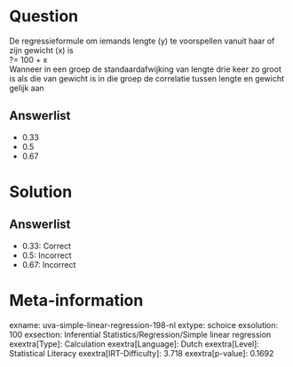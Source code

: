 Question
========

De regressieformule om iemands lengte (y) te voorspellen vanuit haar of
zijn gewicht (x) is\
?= 100 + x\
Wanneer in een groep de standaardafwijking van lengte drie keer zo groot
is als die van gewicht is in die groep de correlatie tussen lengte en
gewicht gelijk aan

Answerlist
----------

* 0.33
* 0.5
* 0.67

Solution
========

Answerlist
----------

* 0.33: Correct
* 0.5: Incorrect
* 0.67: Incorrect

Meta-information
================
exname: uva-simple-linear-regression-198-nl
extype: schoice
exsolution: 100
exsection: Inferential Statistics/Regression/Simple linear regression
exextra[Type]: Calculation
exextra[Language]: Dutch
exextra[Level]: Statistical Literacy
exextra[IRT-Difficulty]: 3.718
exextra[p-value]: 0.1692
